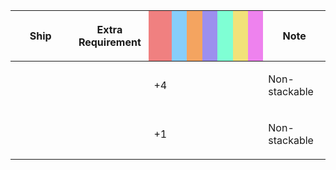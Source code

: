 {|class="wikitable" style="width:100%; text-align: center; vertical-align: middle;"
|-
! style="width: 20%;" | Ship
! style="width: 25%;" | Extra Requirement
! style="width: 5%; background-color: lightcoral;" | {{Firepower}}
! style="width: 5%; background-color: lightskyblue;" | {{Torpedo}}
! style="width: 5%; background-color: sandybrown;" | {{AA}}
! style="width: 5%; background-color: #9C8FEE;" | {{ASW}}
! style="width: 5%; background-color: #7fffd4;" | {{LOS}}
! style="width: 5%; background-color: #F2E279;" | {{Armor}}
! style="width: 5%; background-color: violet;" | {{Evasion}}
! style="width: 20%;" | Note
|-
! {{ShipLink|Souryuu/Kai Ni}}
| style="text-align:left;" | 
| +4 || || || || || || 
| style="text-align:left;" | Non-stackable
|-
! {{ShipLink|Hiryuu/Kai Ni}}
| style="text-align:left;" | 
| +1 || || || || || || 
| style="text-align:left;" | Non-stackable
|}